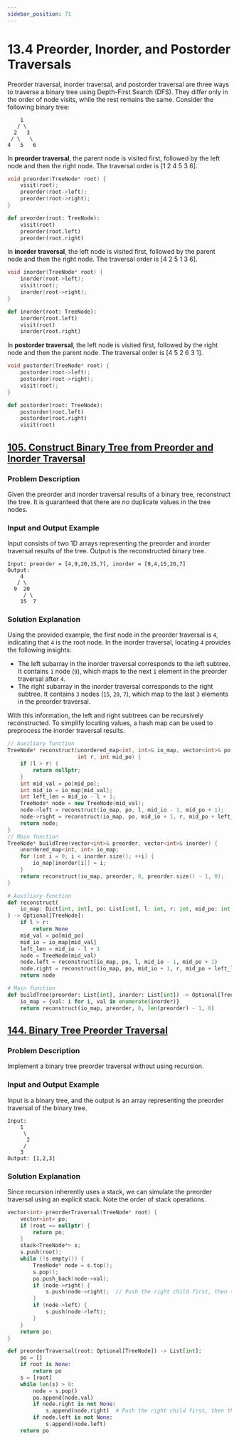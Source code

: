 ```yaml
---
sidebar_position: 71
---
```


# 13.4  Preorder, Inorder, and Postorder Traversals

Preorder traversal, inorder traversal, and postorder traversal are three ways to traverse a binary tree using Depth-First Search (DFS). They differ only in the order of node visits, while the rest remains the same. Consider the following binary tree:

```
    1
   / \
  2   3
 / \   \
4   5   6
```

In **preorder traversal**, the parent node is visited first, followed by the left node and then the right node. The traversal order is [1 2 4 5 3 6].

<Tabs>
<TabItem value="cpp" label="C++">

```cpp
void preorder(TreeNode* root) {
    visit(root);
    preorder(root->left);
    preorder(root->right);
}
```

</TabItem>
<TabItem value="py" label="Python">

```py
def preorder(root: TreeNode):
    visit(root)
    preorder(root.left)
    preorder(root.right)
```

</TabItem>

</Tabs>

In **inorder traversal**, the left node is visited first, followed by the parent node and then the right node. The traversal order is [4 2 5 1 3 6].

<Tabs>
<TabItem value="cpp" label="C++">

```cpp
void inorder(TreeNode* root) {
    inorder(root->left);
    visit(root);
    inorder(root->right);
}
```

</TabItem>
<TabItem value="py" label="Python">

```py
def inorder(root: TreeNode):
    inorder(root.left)
    visit(root)
    inorder(root.right)
```

</TabItem>

</Tabs>

In **postorder traversal**, the left node is visited first, followed by the right node and then the parent node. The traversal order is [4 5 2 6 3 1].

<Tabs>
<TabItem value="cpp" label="C++">

```cpp
void postorder(TreeNode* root) {
    postorder(root->left);
    postorder(root->right);
    visit(root);
}
```

</TabItem>
<TabItem value="py" label="Python">

```py
def postorder(root: TreeNode):
    postorder(root.left)
    postorder(root.right)
    visit(root)
```

</TabItem>

</Tabs>

## [105. Construct Binary Tree from Preorder and Inorder Traversal](https://leetcode.com/problems/construct-binary-tree-from-preorder-and-inorder-traversal/)

### Problem Description

Given the preorder and inorder traversal results of a binary tree, reconstruct the tree. It is guaranteed that there are no duplicate values in the tree nodes.

### Input and Output Example

Input consists of two 1D arrays representing the preorder and inorder traversal results of the tree. Output is the reconstructed binary tree.

```
Input: preorder = [4,9,20,15,7], inorder = [9,4,15,20,7]
Output:
    4
   / \
  9  20
     / \
    15  7
```

### Solution Explanation

Using the provided example, the first node in the preorder traversal is `4`, indicating that `4` is the root node. In the inorder traversal, locating `4` provides the following insights:

- The left subarray in the inorder traversal corresponds to the left subtree. It contains `1` node (`9`), which maps to the next `1` element in the preorder traversal after `4`.
- The right subarray in the inorder traversal corresponds to the right subtree. It contains `3` nodes (`15`, `20`, `7`), which map to the last `3` elements in the preorder traversal.

With this information, the left and right subtrees can be recursively reconstructed. To simplify locating values, a hash map can be used to preprocess the inorder traversal results.

<Tabs>
<TabItem value="cpp" label="C++">

```cpp
// Auxiliary function
TreeNode* reconstruct(unordered_map<int, int>& io_map, vector<int>& po, int l,
                      int r, int mid_po) {
    if (l > r) {
        return nullptr;
    }
    int mid_val = po[mid_po];
    int mid_io = io_map[mid_val];
    int left_len = mid_io - l + 1;
    TreeNode* node = new TreeNode(mid_val);
    node->left = reconstruct(io_map, po, l, mid_io - 1, mid_po + 1);
    node->right = reconstruct(io_map, po, mid_io + 1, r, mid_po + left_len);
    return node;
}
// Main function
TreeNode* buildTree(vector<int>& preorder, vector<int>& inorder) {
    unordered_map<int, int> io_map;
    for (int i = 0; i < inorder.size(); ++i) {
        io_map[inorder[i]] = i;
    }
    return reconstruct(io_map, preorder, 0, preorder.size() - 1, 0);
}
```

</TabItem>
<TabItem value="py" label="Python">

```py
# Auxiliary function
def reconstruct(
    io_map: Dict[int, int], po: List[int], l: int, r: int, mid_po: int
) -> Optional[TreeNode]:
    if l > r:
        return None
    mid_val = po[mid_po]
    mid_io = io_map[mid_val]
    left_len = mid_io - l + 1
    node = TreeNode(mid_val)
    node.left = reconstruct(io_map, po, l, mid_io - 1, mid_po + 1)
    node.right = reconstruct(io_map, po, mid_io + 1, r, mid_po + left_len)
    return node

# Main function
def buildTree(preorder: List[int], inorder: List[int]) -> Optional[TreeNode]:
    io_map = {val: i for i, val in enumerate(inorder)}
    return reconstruct(io_map, preorder, 0, len(preorder) - 1, 0)

```

</TabItem>

</Tabs>

## [144. Binary Tree Preorder Traversal](https://leetcode.com/problems/binary-tree-preorder-traversal/)

### Problem Description

Implement a binary tree preorder traversal without using recursion.

### Input and Output Example

Input is a binary tree, and the output is an array representing the preorder traversal of the binary tree.

```
Input:
    1
     \
      2
     /
    3
Output: [1,2,3]
```

### Solution Explanation

Since recursion inherently uses a stack, we can simulate the preorder traversal using an explicit stack. Note the order of stack operations.

<Tabs>
<TabItem value="cpp" label="C++">

```cpp
vector<int> preorderTraversal(TreeNode* root) {
    vector<int> po;
    if (root == nullptr) {
        return po;
    }
    stack<TreeNode*> s;
    s.push(root);
    while (!s.empty()) {
        TreeNode* node = s.top();
        s.pop();
        po.push_back(node->val);
        if (node->right) {
            s.push(node->right);  // Push the right child first, then the left child, to ensure the left subtree is traversed first.
        }
        if (node->left) {
            s.push(node->left);
        }
    }
    return po;
}
```

</TabItem>
<TabItem value="py" label="Python">

```py
def preorderTraversal(root: Optional[TreeNode]) -> List[int]:
    po = []
    if root is None:
        return po
    s = [root]
    while len(s) > 0:
        node = s.pop()
        po.append(node.val)
        if node.right is not None:
            s.append(node.right)  # Push the right child first, then the left child, to ensure the left subtree is traversed first.
        if node.left is not None:
            s.append(node.left)
    return po
```

</TabItem>

</Tabs>